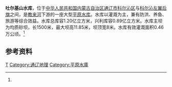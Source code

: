 {{Infobox Reservoir 
|name = 吐尔基山水库
|nickname =
|image = 
|image_caption = 
|map = 
|map_caption = 
|pushpin_map = China Inner Mongolia
|pushpin_map_caption = 吐尔基山水库在内蒙古的位置
|code =BBA10400212
|class = 大型水库
|location_of_reservoir = [[内蒙古自治区|内蒙古自治区]][[通辽市|通辽市]]<br>[[科尔沁区|科尔沁区]]与[[科尔沁左翼后旗|科尔沁左翼后旗]]之间
|location_of_dam =
|inflow = 清河、洪河
|outflow =[[教来河|清河]]
|catchment_area =6851
|reservoir_area =
|mean_depth = 
|maximum_depth = 
|flood_level = 
|normal_water_level =
|dead_water_level = 
|water_quality = 
|island = 
|maximum_storage_capacity = 1.20亿
|normal_storage_capacity =0.89亿
|type_of_dam =均质砂坝
|elevation_of_dam =
|height_of_dam =11.85
|length_of_dam =1500
|width_of_dam =8
|installed_capacity = 
|irrigated_area =0.46万公顷
|start = 
|complete = 
|cost = 
|emigrate =
|latd = 43
|latm = 38
|lats = 01.8
|latNS =N 
|longd = 122
|longm = 51
|longs =18.2
|longEW = E
|website = 
|footnotes = <ref name="中国河湖大典">{{cite book zh |author=《[[中国河湖大典|中国河湖大典]]》编纂委员会 |title=《中国河湖大典·黑龙江、辽河卷》 |format=M |edition=1 |location=北京 |publisher=中国水利水电出版社 |date=2014年4月 |pages=240页 |id= ISBN 978-7-5170-1950-3}}</ref>
}}
'''吐尔基山水库'''，位于[[中华人民共和国|中华人民共和国]][[内蒙古自治区|内蒙古自治区]][[通辽市|通辽市]][[科尔沁区|科尔沁区]]与[[科尔沁左翼后旗|科尔沁左翼后旗]]之间，是[[教来河|教来河]]下游的一座大型[[平原水库|平原水库]]。水库以灌溉为主，兼有防洪、养鱼、旅游等综合效益。水库总库容1.20亿立方米，兴利库容0.89亿立方米。水库主坝为均质砂坝，长1500米，最大坝高11.85米，坝顶宽8米。水库有效灌溉面积0.46万公顷。<ref name="中国河湖大典"/>

==参考资料==
{{reflist}}
[[Category:内蒙古水库|T]]
[[Category:通辽地理|Category:通辽地理]]
[[Category:平原水庫|Category:平原水庫]]